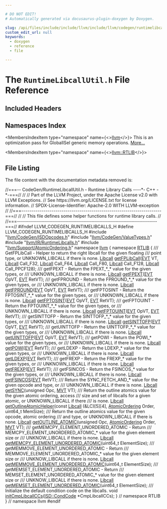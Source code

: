 ```yaml
---

# DO NOT EDIT!
# Automatically generated via docusaurus-plugin-doxygen by Doxygen.

slug: /api/files/include/include/llvm/include/llvm/codegen/runtimelibcallutil-h
custom_edit_url: null
keywords:
  - doxygen
  - reference
  - file

---
```





# The `RuntimeLibcallUtil.h` File Reference

<DoxygenPage pluginConfig={pluginConfig}>



## Included Headers

<IncludesList>
<IncludesListItem
  filePath="llvm/CodeGen/ISDOpcodes.h"
  permalink="/docs/api/files/include/include/llvm/include/llvm/codegen/isdopcodes-h"
  isLocal="true" />
<IncludesListItem
  filePath="llvm/CodeGen/ValueTypes.h"
  permalink="/docs/api/files/include/include/llvm/include/llvm/codegen/valuetypes-h"
  isLocal="true" />
<IncludesListItem
  filePath="llvm/IR/RuntimeLibcalls.h"
  permalink="/docs/api/files/include/include/llvm/include/llvm/ir/runtimelibcalls-h"
  isLocal="true" />
<IncludesListItem
  filePath="llvm/Support/AtomicOrdering.h"
  permalink="/docs/api/files/include/include/llvm/include/llvm/support/atomicordering-h"
  isLocal="true" />
</IncludesList>

## Namespaces Index

<MembersIndex>

<MembersIndexItem
  type="namespace"
  name={<><a href="/docs/api/namespaces/llvm">llvm</a></>}>
This is an optimization pass for GlobalISel generic memory operations. <a href="/docs/api/namespaces/llvm/#details">More...</a>
</MembersIndexItem>

<MembersIndexItem
  type="namespace"
  name={<><a href="/docs/api/namespaces/llvm/rtlib">llvm::RTLIB</a></>}>
</MembersIndexItem>

</MembersIndex>


## File Listing

The file content with the documentation metadata removed is:

<ProgramListing>

<Link id="l00001" /><CodeLine lineNumber="1"><Highlight kind="comment">//===-- CodeGen/RuntimeLibcallUtil.h - Runtime Library Calls ----&#42;- C++ -&#42;-===//</Highlight><Highlight kind="normal"></Highlight></CodeLine>
<Link id="l00002" /><CodeLine lineNumber="2"><Highlight kind="normal"></Highlight><Highlight kind="comment">//</Highlight><Highlight kind="normal"></Highlight></CodeLine>
<Link id="l00003" /><CodeLine lineNumber="3"><Highlight kind="normal"></Highlight><Highlight kind="comment">// Part of the LLVM Project, under the Apache License v2.0 with LLVM Exceptions.</Highlight><Highlight kind="normal"></Highlight></CodeLine>
<Link id="l00004" /><CodeLine lineNumber="4"><Highlight kind="normal"></Highlight><Highlight kind="comment">// See https://llvm.org/LICENSE.txt for license information.</Highlight><Highlight kind="normal"></Highlight></CodeLine>
<Link id="l00005" /><CodeLine lineNumber="5"><Highlight kind="normal"></Highlight><Highlight kind="comment">// SPDX-License-Identifier: Apache-2.0 WITH LLVM-exception</Highlight><Highlight kind="normal"></Highlight></CodeLine>
<Link id="l00006" /><CodeLine lineNumber="6"><Highlight kind="normal"></Highlight><Highlight kind="comment">//</Highlight><Highlight kind="normal"></Highlight></CodeLine>
<Link id="l00007" /><CodeLine lineNumber="7"><Highlight kind="normal"></Highlight><Highlight kind="comment">//===----------------------------------------------------------------------===//</Highlight><Highlight kind="normal"></Highlight></CodeLine>
<Link id="l00008" /><CodeLine lineNumber="8"><Highlight kind="normal"></Highlight><Highlight kind="comment">//</Highlight><Highlight kind="normal"></Highlight></CodeLine>
<Link id="l00009" /><CodeLine lineNumber="9"><Highlight kind="normal"></Highlight><Highlight kind="comment">// This file defines some helper functions for runtime library calls.</Highlight><Highlight kind="normal"></Highlight></CodeLine>
<Link id="l00010" /><CodeLine lineNumber="10"><Highlight kind="normal"></Highlight><Highlight kind="comment">//</Highlight><Highlight kind="normal"></Highlight></CodeLine>
<Link id="l00011" /><CodeLine lineNumber="11"><Highlight kind="normal"></Highlight><Highlight kind="comment">//===----------------------------------------------------------------------===//</Highlight><Highlight kind="normal"></Highlight></CodeLine>
<Link id="l00012" /><CodeLine lineNumber="12"><Highlight kind="normal"></Highlight></CodeLine>
<Link id="l00013" /><CodeLine lineNumber="13"><Highlight kind="normal"></Highlight><Highlight kind="preprocessor">#ifndef LLVM&#95;CODEGEN&#95;RUNTIMELIBCALLS&#95;H</Highlight><Highlight kind="normal"></Highlight></CodeLine>
<Link id="l00014" /><CodeLine lineNumber="14"><Highlight kind="normal"></Highlight><Highlight kind="preprocessor">#define LLVM&#95;CODEGEN&#95;RUNTIMELIBCALLS&#95;H</Highlight><Highlight kind="normal"></Highlight></CodeLine>
<Link id="l00015" /><CodeLine lineNumber="15"><Highlight kind="normal"></Highlight></CodeLine>
<Link id="l00016" /><CodeLine lineNumber="16"><Highlight kind="normal"></Highlight><Highlight kind="preprocessor">#include &quot;<a href="/docs/api/files/include/include/llvm/include/llvm/codegen/isdopcodes-h">llvm/CodeGen/ISDOpcodes.h</a>&quot;</Highlight><Highlight kind="normal"></Highlight></CodeLine>
<Link id="l00017" /><CodeLine lineNumber="17"><Highlight kind="normal"></Highlight><Highlight kind="preprocessor">#include &quot;<a href="/docs/api/files/include/include/llvm/include/llvm/codegen/valuetypes-h">llvm/CodeGen/ValueTypes.h</a>&quot;</Highlight><Highlight kind="normal"></Highlight></CodeLine>
<Link id="l00018" /><CodeLine lineNumber="18"><Highlight kind="normal"></Highlight><Highlight kind="preprocessor">#include &quot;<a href="/docs/api/files/include/include/llvm/include/llvm/ir/runtimelibcalls-h">llvm/IR/RuntimeLibcalls.h</a>&quot;</Highlight><Highlight kind="normal"></Highlight></CodeLine>
<Link id="l00019" /><CodeLine lineNumber="19"><Highlight kind="normal"></Highlight><Highlight kind="preprocessor">#include &quot;<a href="/docs/api/files/include/include/llvm/include/llvm/support/atomicordering-h">llvm/Support/AtomicOrdering.h</a>&quot;</Highlight><Highlight kind="normal"></Highlight></CodeLine>
<Link id="l00020" /><CodeLine lineNumber="20"><Highlight kind="normal"></Highlight></CodeLine>
<Link id="l00021" /><CodeLine lineNumber="21"><Highlight kind="normal"></Highlight><Highlight kind="keyword">namespace </Highlight><Highlight kind="normal"><a href="/docs/api/namespaces/llvm">llvm</a> &#123;</Highlight></CodeLine>
<Link id="l00022" /><CodeLine lineNumber="22" lineLink="/docs/api/namespaces/llvm/rtlib"><Highlight kind="normal"></Highlight><Highlight kind="keyword">namespace </Highlight><Highlight kind="normal"><a href="/docs/api/namespaces/llvm/rtlib">RTLIB</a> &#123;</Highlight></CodeLine>
<Link id="l00023" /><CodeLine lineNumber="23"><Highlight kind="normal"></Highlight><Highlight kind="comment"></Highlight></CodeLine>
<Link id="l00024" /><CodeLine lineNumber="24"><Highlight kind="comment">/// GetFPLibCall - Helper to return the right libcall for the given floating</Highlight></CodeLine>
<Link id="l00025" /><CodeLine lineNumber="25"><Highlight kind="comment">/// point type, or UNKNOWN&#95;LIBCALL if there is none.</Highlight><Highlight kind="normal"></Highlight></CodeLine>
<Link id="l00026" /><CodeLine lineNumber="26"><Highlight kind="normal"><a href="/docs/api/namespaces/llvm/rtlib/#a50a0bab21f1d14a86a1483ec283e4447">Libcall</a> <a href="/docs/api/namespaces/llvm/rtlib/#aea94ed67dbfe2a4e0aa7121da40b0e94">getFPLibCall</a>(<a href="/docs/api/structs/llvm/evt">EVT</a> VT, <a href="/docs/api/namespaces/llvm/rtlib/#a50a0bab21f1d14a86a1483ec283e4447">Libcall</a> Call&#95;F32, <a href="/docs/api/namespaces/llvm/rtlib/#a50a0bab21f1d14a86a1483ec283e4447">Libcall</a> Call&#95;F64,</Highlight></CodeLine>
<Link id="l00027" /><CodeLine lineNumber="27"><Highlight kind="normal">                     <a href="/docs/api/namespaces/llvm/rtlib/#a50a0bab21f1d14a86a1483ec283e4447">Libcall</a> Call&#95;F80, <a href="/docs/api/namespaces/llvm/rtlib/#a50a0bab21f1d14a86a1483ec283e4447">Libcall</a> Call&#95;F128, <a href="/docs/api/namespaces/llvm/rtlib/#a50a0bab21f1d14a86a1483ec283e4447">Libcall</a> Call&#95;PPCF128);</Highlight></CodeLine>
<Link id="l00028" /><CodeLine lineNumber="28"><Highlight kind="normal"></Highlight><Highlight kind="comment"></Highlight></CodeLine>
<Link id="l00029" /><CodeLine lineNumber="29"><Highlight kind="comment">/// getFPEXT - Return the FPEXT&#95;&#42;&#95;&#42; value for the given types, or</Highlight></CodeLine>
<Link id="l00030" /><CodeLine lineNumber="30"><Highlight kind="comment">/// UNKNOWN&#95;LIBCALL if there is none.</Highlight><Highlight kind="normal"></Highlight></CodeLine>
<Link id="l00031" /><CodeLine lineNumber="31"><Highlight kind="normal"><a href="/docs/api/namespaces/llvm/rtlib/#a50a0bab21f1d14a86a1483ec283e4447">Libcall</a> <a href="/docs/api/namespaces/llvm/rtlib/#ab82ac391f77e4b35af455c9c1f9d7fba">getFPEXT</a>(<a href="/docs/api/structs/llvm/evt">EVT</a> OpVT, <a href="/docs/api/structs/llvm/evt">EVT</a> RetVT);</Highlight></CodeLine>
<Link id="l00032" /><CodeLine lineNumber="32"><Highlight kind="normal"></Highlight><Highlight kind="comment"></Highlight></CodeLine>
<Link id="l00033" /><CodeLine lineNumber="33"><Highlight kind="comment">/// getFPROUND - Return the FPROUND&#95;&#42;&#95;&#42; value for the given types, or</Highlight></CodeLine>
<Link id="l00034" /><CodeLine lineNumber="34"><Highlight kind="comment">/// UNKNOWN&#95;LIBCALL if there is none.</Highlight><Highlight kind="normal"></Highlight></CodeLine>
<Link id="l00035" /><CodeLine lineNumber="35"><Highlight kind="normal"><a href="/docs/api/namespaces/llvm/rtlib/#a50a0bab21f1d14a86a1483ec283e4447">Libcall</a> <a href="/docs/api/namespaces/llvm/rtlib/#aba26b1883eac90bc8f0c2b51a5377545">getFPROUND</a>(<a href="/docs/api/structs/llvm/evt">EVT</a> OpVT, <a href="/docs/api/structs/llvm/evt">EVT</a> RetVT);</Highlight></CodeLine>
<Link id="l00036" /><CodeLine lineNumber="36"><Highlight kind="normal"></Highlight><Highlight kind="comment"></Highlight></CodeLine>
<Link id="l00037" /><CodeLine lineNumber="37"><Highlight kind="comment">/// getFPTOSINT - Return the FPTOSINT&#95;&#42;&#95;&#42; value for the given types, or</Highlight></CodeLine>
<Link id="l00038" /><CodeLine lineNumber="38"><Highlight kind="comment">/// UNKNOWN&#95;LIBCALL if there is none.</Highlight><Highlight kind="normal"></Highlight></CodeLine>
<Link id="l00039" /><CodeLine lineNumber="39"><Highlight kind="normal"><a href="/docs/api/namespaces/llvm/rtlib/#a50a0bab21f1d14a86a1483ec283e4447">Libcall</a> <a href="/docs/api/namespaces/llvm/rtlib/#aa70a6cd6c880ca47e604870efe33eba4">getFPTOSINT</a>(<a href="/docs/api/structs/llvm/evt">EVT</a> OpVT, <a href="/docs/api/structs/llvm/evt">EVT</a> RetVT);</Highlight></CodeLine>
<Link id="l00040" /><CodeLine lineNumber="40"><Highlight kind="normal"></Highlight><Highlight kind="comment"></Highlight></CodeLine>
<Link id="l00041" /><CodeLine lineNumber="41"><Highlight kind="comment">/// getFPTOUINT - Return the FPTOUINT&#95;&#42;&#95;&#42; value for the given types, or</Highlight></CodeLine>
<Link id="l00042" /><CodeLine lineNumber="42"><Highlight kind="comment">/// UNKNOWN&#95;LIBCALL if there is none.</Highlight><Highlight kind="normal"></Highlight></CodeLine>
<Link id="l00043" /><CodeLine lineNumber="43"><Highlight kind="normal"><a href="/docs/api/namespaces/llvm/rtlib/#a50a0bab21f1d14a86a1483ec283e4447">Libcall</a> <a href="/docs/api/namespaces/llvm/rtlib/#a80e747e8b302cf5ad8e1d5ecade1937c">getFPTOUINT</a>(<a href="/docs/api/structs/llvm/evt">EVT</a> OpVT, <a href="/docs/api/structs/llvm/evt">EVT</a> RetVT);</Highlight></CodeLine>
<Link id="l00044" /><CodeLine lineNumber="44"><Highlight kind="normal"></Highlight><Highlight kind="comment"></Highlight></CodeLine>
<Link id="l00045" /><CodeLine lineNumber="45"><Highlight kind="comment">/// getSINTTOFP - Return the SINTTOFP&#95;&#42;&#95;&#42; value for the given types, or</Highlight></CodeLine>
<Link id="l00046" /><CodeLine lineNumber="46"><Highlight kind="comment">/// UNKNOWN&#95;LIBCALL if there is none.</Highlight><Highlight kind="normal"></Highlight></CodeLine>
<Link id="l00047" /><CodeLine lineNumber="47"><Highlight kind="normal"><a href="/docs/api/namespaces/llvm/rtlib/#a50a0bab21f1d14a86a1483ec283e4447">Libcall</a> <a href="/docs/api/namespaces/llvm/rtlib/#a11ba84d43a1ba5d6c1e1c645d34a0dd9">getSINTTOFP</a>(<a href="/docs/api/structs/llvm/evt">EVT</a> OpVT, <a href="/docs/api/structs/llvm/evt">EVT</a> RetVT);</Highlight></CodeLine>
<Link id="l00048" /><CodeLine lineNumber="48"><Highlight kind="normal"></Highlight><Highlight kind="comment"></Highlight></CodeLine>
<Link id="l00049" /><CodeLine lineNumber="49"><Highlight kind="comment">/// getUINTTOFP - Return the UINTTOFP&#95;&#42;&#95;&#42; value for the given types, or</Highlight></CodeLine>
<Link id="l00050" /><CodeLine lineNumber="50"><Highlight kind="comment">/// UNKNOWN&#95;LIBCALL if there is none.</Highlight><Highlight kind="normal"></Highlight></CodeLine>
<Link id="l00051" /><CodeLine lineNumber="51"><Highlight kind="normal"><a href="/docs/api/namespaces/llvm/rtlib/#a50a0bab21f1d14a86a1483ec283e4447">Libcall</a> <a href="/docs/api/namespaces/llvm/rtlib/#a3c139798e0933ade84b12ac860b593de">getUINTTOFP</a>(<a href="/docs/api/structs/llvm/evt">EVT</a> OpVT, <a href="/docs/api/structs/llvm/evt">EVT</a> RetVT);</Highlight></CodeLine>
<Link id="l00052" /><CodeLine lineNumber="52"><Highlight kind="normal"></Highlight><Highlight kind="comment"></Highlight></CodeLine>
<Link id="l00053" /><CodeLine lineNumber="53"><Highlight kind="comment">/// getPOWI - Return the POWI&#95;&#42; value for the given types, or</Highlight></CodeLine>
<Link id="l00054" /><CodeLine lineNumber="54"><Highlight kind="comment">/// UNKNOWN&#95;LIBCALL if there is none.</Highlight><Highlight kind="normal"></Highlight></CodeLine>
<Link id="l00055" /><CodeLine lineNumber="55"><Highlight kind="normal"><a href="/docs/api/namespaces/llvm/rtlib/#a50a0bab21f1d14a86a1483ec283e4447">Libcall</a> <a href="/docs/api/namespaces/llvm/rtlib/#a0616dff37f5666b8c8ab44b6a0e6c5b8">getPOWI</a>(<a href="/docs/api/structs/llvm/evt">EVT</a> RetVT);</Highlight></CodeLine>
<Link id="l00056" /><CodeLine lineNumber="56"><Highlight kind="normal"></Highlight><Highlight kind="comment"></Highlight></CodeLine>
<Link id="l00057" /><CodeLine lineNumber="57"><Highlight kind="comment">/// getLDEXP - Return the LDEXP&#95;&#42; value for the given types, or</Highlight></CodeLine>
<Link id="l00058" /><CodeLine lineNumber="58"><Highlight kind="comment">/// UNKNOWN&#95;LIBCALL if there is none.</Highlight><Highlight kind="normal"></Highlight></CodeLine>
<Link id="l00059" /><CodeLine lineNumber="59"><Highlight kind="normal"><a href="/docs/api/namespaces/llvm/rtlib/#a50a0bab21f1d14a86a1483ec283e4447">Libcall</a> <a href="/docs/api/namespaces/llvm/rtlib/#a3ac6012b94c35d58e5c9c03ffad6659a">getLDEXP</a>(<a href="/docs/api/structs/llvm/evt">EVT</a> RetVT);</Highlight></CodeLine>
<Link id="l00060" /><CodeLine lineNumber="60"><Highlight kind="normal"></Highlight><Highlight kind="comment"></Highlight></CodeLine>
<Link id="l00061" /><CodeLine lineNumber="61"><Highlight kind="comment">/// getFREXP - Return the FREXP&#95;&#42; value for the given types, or</Highlight></CodeLine>
<Link id="l00062" /><CodeLine lineNumber="62"><Highlight kind="comment">/// UNKNOWN&#95;LIBCALL if there is none.</Highlight><Highlight kind="normal"></Highlight></CodeLine>
<Link id="l00063" /><CodeLine lineNumber="63"><Highlight kind="normal"><a href="/docs/api/namespaces/llvm/rtlib/#a50a0bab21f1d14a86a1483ec283e4447">Libcall</a> <a href="/docs/api/namespaces/llvm/rtlib/#a4108acc1008674be6cf74b8980361e8f">getFREXP</a>(<a href="/docs/api/structs/llvm/evt">EVT</a> RetVT);</Highlight></CodeLine>
<Link id="l00064" /><CodeLine lineNumber="64"><Highlight kind="normal"></Highlight><Highlight kind="comment"></Highlight></CodeLine>
<Link id="l00065" /><CodeLine lineNumber="65"><Highlight kind="comment">/// getFSINCOS - Return the FSINCOS&#95;&#42; value for the given types, or</Highlight></CodeLine>
<Link id="l00066" /><CodeLine lineNumber="66"><Highlight kind="comment">/// UNKNOWN&#95;LIBCALL if there is none.</Highlight><Highlight kind="normal"></Highlight></CodeLine>
<Link id="l00067" /><CodeLine lineNumber="67"><Highlight kind="normal"><a href="/docs/api/namespaces/llvm/rtlib/#a50a0bab21f1d14a86a1483ec283e4447">Libcall</a> <a href="/docs/api/namespaces/llvm/rtlib/#a03b7f41eef07b5130e87122453bc7a01">getFSINCOS</a>(<a href="/docs/api/structs/llvm/evt">EVT</a> RetVT);</Highlight></CodeLine>
<Link id="l00068" /><CodeLine lineNumber="68"><Highlight kind="normal"></Highlight><Highlight kind="comment"></Highlight></CodeLine>
<Link id="l00069" /><CodeLine lineNumber="69"><Highlight kind="comment">/// Return the SYNC&#95;FETCH&#95;AND&#95;&#42; value for the given opcode and type, or</Highlight></CodeLine>
<Link id="l00070" /><CodeLine lineNumber="70"><Highlight kind="comment">/// UNKNOWN&#95;LIBCALL if there is none.</Highlight><Highlight kind="normal"></Highlight></CodeLine>
<Link id="l00071" /><CodeLine lineNumber="71"><Highlight kind="normal"><a href="/docs/api/namespaces/llvm/rtlib/#a50a0bab21f1d14a86a1483ec283e4447">Libcall</a> <a href="/docs/api/namespaces/llvm/rtlib/#a3a9c838f40a37e66a425b537704a9acd">getSYNC</a>(</Highlight><Highlight kind="keywordtype">unsigned</Highlight><Highlight kind="normal"> Opc, <a href="/docs/api/classes/llvm/mvt">MVT</a> VT);</Highlight></CodeLine>
<Link id="l00072" /><CodeLine lineNumber="72"><Highlight kind="normal"></Highlight><Highlight kind="comment"></Highlight></CodeLine>
<Link id="l00073" /><CodeLine lineNumber="73"><Highlight kind="comment">/// Return the outline atomics value for the given atomic ordering, access</Highlight></CodeLine>
<Link id="l00074" /><CodeLine lineNumber="74"><Highlight kind="comment">/// size and set of libcalls for a given atomic, or UNKNOWN&#95;LIBCALL if there</Highlight></CodeLine>
<Link id="l00075" /><CodeLine lineNumber="75"><Highlight kind="comment">/// is none.</Highlight><Highlight kind="normal"></Highlight></CodeLine>
<Link id="l00076" /><CodeLine lineNumber="76"><Highlight kind="normal"><a href="/docs/api/namespaces/llvm/rtlib/#a50a0bab21f1d14a86a1483ec283e4447">Libcall</a> <a href="/docs/api/namespaces/llvm/rtlib/#ae2b0ade6b04479c67edcd6309b2dbff5">getOutlineAtomicHelper</a>(</Highlight><Highlight kind="keyword">const</Highlight><Highlight kind="normal"> <a href="/docs/api/namespaces/llvm/rtlib/#a50a0bab21f1d14a86a1483ec283e4447">Libcall</a> (&amp;LC)&#91;5&#93;&#91;4&#93;, <a href="/docs/api/namespaces/llvm/#a9bccbe67aaab722783ca4e7c504aaaa7">AtomicOrdering</a> Order,</Highlight></CodeLine>
<Link id="l00077" /><CodeLine lineNumber="77"><Highlight kind="normal">                               uint64&#95;t MemSize);</Highlight></CodeLine>
<Link id="l00078" /><CodeLine lineNumber="78"><Highlight kind="normal"></Highlight><Highlight kind="comment"></Highlight></CodeLine>
<Link id="l00079" /><CodeLine lineNumber="79"><Highlight kind="comment">/// Return the outline atomics value for the given opcode, atomic ordering</Highlight></CodeLine>
<Link id="l00080" /><CodeLine lineNumber="80"><Highlight kind="comment">/// and type, or UNKNOWN&#95;LIBCALL if there is none.</Highlight><Highlight kind="normal"></Highlight></CodeLine>
<Link id="l00081" /><CodeLine lineNumber="81"><Highlight kind="normal"><a href="/docs/api/namespaces/llvm/rtlib/#a50a0bab21f1d14a86a1483ec283e4447">Libcall</a> <a href="/docs/api/namespaces/llvm/rtlib/#ab0d3dcfdec97d221021bfc9430beaba1">getOUTLINE&#95;ATOMIC</a>(</Highlight><Highlight kind="keywordtype">unsigned</Highlight><Highlight kind="normal"> Opc, <a href="/docs/api/namespaces/llvm/#a9bccbe67aaab722783ca4e7c504aaaa7">AtomicOrdering</a> Order, <a href="/docs/api/classes/llvm/mvt">MVT</a> VT);</Highlight></CodeLine>
<Link id="l00082" /><CodeLine lineNumber="82"><Highlight kind="normal"></Highlight><Highlight kind="comment"></Highlight></CodeLine>
<Link id="l00083" /><CodeLine lineNumber="83"><Highlight kind="comment">/// getMEMCPY&#95;ELEMENT&#95;UNORDERED&#95;ATOMIC - Return</Highlight></CodeLine>
<Link id="l00084" /><CodeLine lineNumber="84"><Highlight kind="comment">/// MEMCPY&#95;ELEMENT&#95;UNORDERED&#95;ATOMIC&#95;&#42; value for the given element size or</Highlight></CodeLine>
<Link id="l00085" /><CodeLine lineNumber="85"><Highlight kind="comment">/// UNKNOW&#95;LIBCALL if there is none.</Highlight><Highlight kind="normal"></Highlight></CodeLine>
<Link id="l00086" /><CodeLine lineNumber="86"><Highlight kind="normal"><a href="/docs/api/namespaces/llvm/rtlib/#a50a0bab21f1d14a86a1483ec283e4447">Libcall</a> <a href="/docs/api/namespaces/llvm/rtlib/#a6106aafebda4df95af50c030d688e118">getMEMCPY&#95;ELEMENT&#95;UNORDERED&#95;ATOMIC</a>(uint64&#95;t ElementSize);</Highlight></CodeLine>
<Link id="l00087" /><CodeLine lineNumber="87"><Highlight kind="normal"></Highlight><Highlight kind="comment"></Highlight></CodeLine>
<Link id="l00088" /><CodeLine lineNumber="88"><Highlight kind="comment">/// getMEMMOVE&#95;ELEMENT&#95;UNORDERED&#95;ATOMIC - Return</Highlight></CodeLine>
<Link id="l00089" /><CodeLine lineNumber="89"><Highlight kind="comment">/// MEMMOVE&#95;ELEMENT&#95;UNORDERED&#95;ATOMIC&#95;&#42; value for the given element size or</Highlight></CodeLine>
<Link id="l00090" /><CodeLine lineNumber="90"><Highlight kind="comment">/// UNKNOW&#95;LIBCALL if there is none.</Highlight><Highlight kind="normal"></Highlight></CodeLine>
<Link id="l00091" /><CodeLine lineNumber="91"><Highlight kind="normal"><a href="/docs/api/namespaces/llvm/rtlib/#a50a0bab21f1d14a86a1483ec283e4447">Libcall</a> <a href="/docs/api/namespaces/llvm/rtlib/#af45528a36ebf2a1c82f3082d5ee656c3">getMEMMOVE&#95;ELEMENT&#95;UNORDERED&#95;ATOMIC</a>(uint64&#95;t ElementSize);</Highlight></CodeLine>
<Link id="l00092" /><CodeLine lineNumber="92"><Highlight kind="normal"></Highlight><Highlight kind="comment"></Highlight></CodeLine>
<Link id="l00093" /><CodeLine lineNumber="93"><Highlight kind="comment">/// getMEMSET&#95;ELEMENT&#95;UNORDERED&#95;ATOMIC - Return</Highlight></CodeLine>
<Link id="l00094" /><CodeLine lineNumber="94"><Highlight kind="comment">/// MEMSET&#95;ELEMENT&#95;UNORDERED&#95;ATOMIC&#95;&#42; value for the given element size or</Highlight></CodeLine>
<Link id="l00095" /><CodeLine lineNumber="95"><Highlight kind="comment">/// UNKNOW&#95;LIBCALL if there is none.</Highlight><Highlight kind="normal"></Highlight></CodeLine>
<Link id="l00096" /><CodeLine lineNumber="96"><Highlight kind="normal"><a href="/docs/api/namespaces/llvm/rtlib/#a50a0bab21f1d14a86a1483ec283e4447">Libcall</a> <a href="/docs/api/namespaces/llvm/rtlib/#ac77a10f68d49a01ccc93b8b84af42f67">getMEMSET&#95;ELEMENT&#95;UNORDERED&#95;ATOMIC</a>(uint64&#95;t ElementSize);</Highlight></CodeLine>
<Link id="l00097" /><CodeLine lineNumber="97"><Highlight kind="normal"></Highlight><Highlight kind="comment"></Highlight></CodeLine>
<Link id="l00098" /><CodeLine lineNumber="98"><Highlight kind="comment">/// Initialize the default condition code on the libcalls.</Highlight><Highlight kind="normal"></Highlight></CodeLine>
<Link id="l00099" /><CodeLine lineNumber="99"><Highlight kind="normal"></Highlight><Highlight kind="keywordtype">void</Highlight><Highlight kind="normal"> <a href="/docs/api/namespaces/llvm/rtlib/#a3184a09f23b382b5fd6f231f1d285883">initCmpLibcallCCs</a>(<a href="/docs/api/namespaces/llvm/isd/#ac3c3cf58d6d631af6a172457304d3d07">ISD::CondCode</a> &#42;CmpLibcallCCs);</Highlight></CodeLine>
<Link id="l00100" /><CodeLine lineNumber="100"><Highlight kind="normal"></Highlight></CodeLine>
<Link id="l00101" /><CodeLine lineNumber="101"><Highlight kind="normal">&#125; </Highlight><Highlight kind="comment">// namespace RTLIB</Highlight><Highlight kind="normal"></Highlight></CodeLine>
<Link id="l00102" /><CodeLine lineNumber="102"><Highlight kind="normal">&#125; </Highlight><Highlight kind="comment">// namespace llvm</Highlight><Highlight kind="normal"></Highlight></CodeLine>
<Link id="l00103" /><CodeLine lineNumber="103"><Highlight kind="normal"></Highlight></CodeLine>
<Link id="l00104" /><CodeLine lineNumber="104"><Highlight kind="normal"></Highlight><Highlight kind="preprocessor">#endif</Highlight></CodeLine>

</ProgramListing>


</DoxygenPage>
